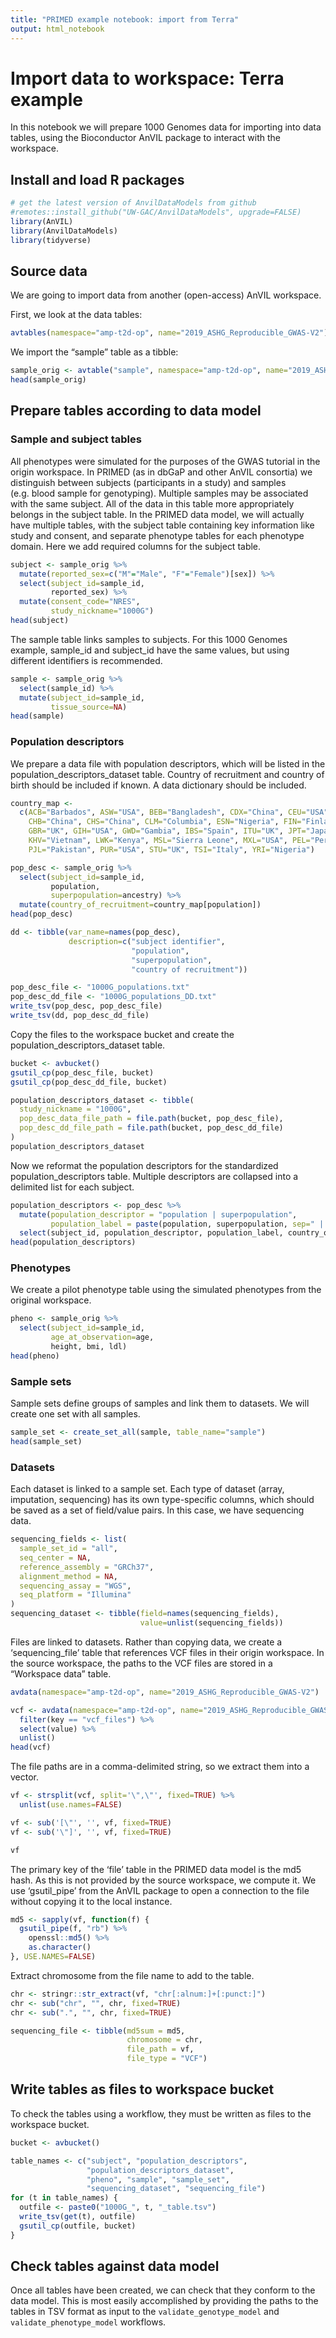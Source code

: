 ```yaml
---
title: "PRIMED example notebook: import from Terra"
output: html_notebook
---
```


# Import data to workspace: Terra example

In this notebook we will prepare 1000 Genomes data for importing into data tables, using the Bioconductor AnVIL package to interact with the workspace.

## Install and load R packages

```r
# get the latest version of AnvilDataModels from github
#remotes::install_github("UW-GAC/AnvilDataModels", upgrade=FALSE)
library(AnVIL)
library(AnvilDataModels)
library(tidyverse)
```

## Source data

We are going to import data from another (open-access) AnVIL workspace.

First, we look at the data tables:

```r
avtables(namespace="amp-t2d-op", name="2019_ASHG_Reproducible_GWAS-V2")
```

We import the "sample" table as a tibble:

```r
sample_orig <- avtable("sample", namespace="amp-t2d-op", name="2019_ASHG_Reproducible_GWAS-V2")
head(sample_orig)
```

## Prepare tables according to data model

### Sample and subject tables

All phenotypes were simulated for the purposes of the GWAS tutorial in the origin workspace. In PRIMED (as in dbGaP and other AnVIL consortia) we distinguish between subjects (participants in a study) and samples (e.g. blood sample for genotyping). Multiple samples may be associated with the same subject. All of the data in this table more appropriately belongs in the subject table. In the PRIMED data model, we will actually have multiple tables, with the subject table containing key information like study and consent, and separate phenotype tables for each phenotype domain. Here we add required columns for the subject table.

```r
subject <- sample_orig %>%
  mutate(reported_sex=c("M"="Male", "F"="Female")[sex]) %>%
  select(subject_id=sample_id,
         reported_sex) %>%
  mutate(consent_code="NRES",
         study_nickname="1000G")
head(subject)
```

The sample table links samples to subjects. For this 1000 Genomes example, sample_id and subject_id have the same values, but using different identifiers is recommended.

```r
sample <- sample_orig %>%
  select(sample_id) %>%
  mutate(subject_id=sample_id,
         tissue_source=NA)
head(sample)
```

### Population descriptors

We prepare a data file with population descriptors, which will be listed in the population_descriptors_dataset table. Country of recruitment and country of birth should be included if known. A data dictionary should be included.

```r
country_map <- 
  c(ACB="Barbados", ASW="USA", BEB="Bangladesh", CDX="China", CEU="USA", 
    CHB="China", CHS="China", CLM="Columbia", ESN="Nigeria", FIN="Finland", 
    GBR="UK", GIH="USA", GWD="Gambia", IBS="Spain", ITU="UK", JPT="Japan", 
    KHV="Vietnam", LWK="Kenya", MSL="Sierra Leone", MXL="USA", PEL="Peru", 
    PJL="Pakistan", PUR="USA", STU="UK", TSI="Italy", YRI="Nigeria")

pop_desc <- sample_orig %>%
  select(subject_id=sample_id,
         population,
         superpopulation=ancestry) %>%
  mutate(country_of_recruitment=country_map[population])
head(pop_desc)

dd <- tibble(var_name=names(pop_desc),
             description=c("subject identifier",
                           "population",
                           "superpopulation",
                           "country of recruitment"))

pop_desc_file <- "1000G_populations.txt"
pop_desc_dd_file <- "1000G_populations_DD.txt"
write_tsv(pop_desc, pop_desc_file)
write_tsv(dd, pop_desc_dd_file)
```

Copy the files to the workspace bucket and create the population_descriptors_dataset table.

```r
bucket <- avbucket()
gsutil_cp(pop_desc_file, bucket)
gsutil_cp(pop_desc_dd_file, bucket)
```


```r
population_descriptors_dataset <- tibble(
  study_nickname = "1000G",
  pop_desc_data_file_path = file.path(bucket, pop_desc_file),
  pop_desc_dd_file_path = file.path(bucket, pop_desc_dd_file)
)
population_descriptors_dataset
```

Now we reformat the population descriptors for the standardized population_descriptors table. Multiple descriptors are collapsed into a delimited list for each subject.

```r
population_descriptors <- pop_desc %>%
  mutate(population_descriptor = "population | superpopulation",
         population_label = paste(population, superpopulation, sep=" | ")) %>%
  select(subject_id, population_descriptor, population_label, country_of_recruitment)
head(population_descriptors)
```

### Phenotypes

We create a pilot phenotype table using the simulated phenotypes from the original workspace.

```r
pheno <- sample_orig %>%
  select(subject_id=sample_id,
         age_at_observation=age,
         height, bmi, ldl)
head(pheno)
```

### Sample sets

Sample sets define groups of samples and link them to datasets. We will create one set with all samples.

```r
sample_set <- create_set_all(sample, table_name="sample")
head(sample_set)
```

### Datasets

Each dataset is linked to a sample set. Each type of dataset (array, imputation, sequencing) has its own type-specific columns, which should be saved as a set of field/value pairs. In this case, we have sequencing data.

```r
sequencing_fields <- list(
  sample_set_id = "all",
  seq_center = NA,
  reference_assembly = "GRCh37",
  alignment_method = NA,
  sequencing_assay = "WGS",
  seq_platform = "Illumina"
)
sequencing_dataset <- tibble(field=names(sequencing_fields),
                             value=unlist(sequencing_fields))
```


Files are linked to datasets. Rather than copying data, we create a 'sequencing_file' table that references VCF files in their origin workspace.
In the source workspace, the paths to the VCF files are stored in a "Workspace data" table.

```r
avdata(namespace="amp-t2d-op", name="2019_ASHG_Reproducible_GWAS-V2")
```

```r
vcf <- avdata(namespace="amp-t2d-op", name="2019_ASHG_Reproducible_GWAS-V2") %>%
  filter(key == "vcf_files") %>%
  select(value) %>%
  unlist()
head(vcf)
```

The file paths are in a comma-delimited string, so we extract them into a vector.

```r
vf <- strsplit(vcf, split='\",\"', fixed=TRUE) %>%
  unlist(use.names=FALSE)

vf <- sub('[\"', '', vf, fixed=TRUE)
vf <- sub('\"]', '', vf, fixed=TRUE)

vf
```

The primary key of the 'file' table in the PRIMED data model is the md5 hash. As this is not provided by the source workspace, we compute it. We use 'gsutil_pipe' from the AnVIL package to open a connection to the file without copying it to the local instance.

```r
md5 <- sapply(vf, function(f) {
  gsutil_pipe(f, "rb") %>%
    openssl::md5() %>%
    as.character()
}, USE.NAMES=FALSE)
```


Extract chromosome from the file name to add to the table.

```r
chr <- stringr::str_extract(vf, "chr[:alnum:]+[:punct:]")
chr <- sub("chr", "", chr, fixed=TRUE)
chr <- sub(".", "", chr, fixed=TRUE)
```

```r
sequencing_file <- tibble(md5sum = md5,
                          chromosome = chr, 
                          file_path = vf,
                          file_type = "VCF")
```


## Write tables as files to workspace bucket

To check the tables using a workflow, they must be written as files to the workspace bucket.

```r
bucket <- avbucket()

table_names <- c("subject", "population_descriptors", 
                 "population_descriptors_dataset",
                 "pheno", "sample", "sample_set", 
                 "sequencing_dataset", "sequencing_file")
for (t in table_names) {
  outfile <- paste0("1000G_", t, "_table.tsv")
  write_tsv(get(t), outfile)
  gsutil_cp(outfile, bucket)
}
```

## Check tables against data model

Once all tables have been created, we can check that they conform to the data model. This is most easily accomplished by providing the paths to the tables in TSV format as input to the `validate_genotype_model`
and `validate_phenotype_model` workflows.
